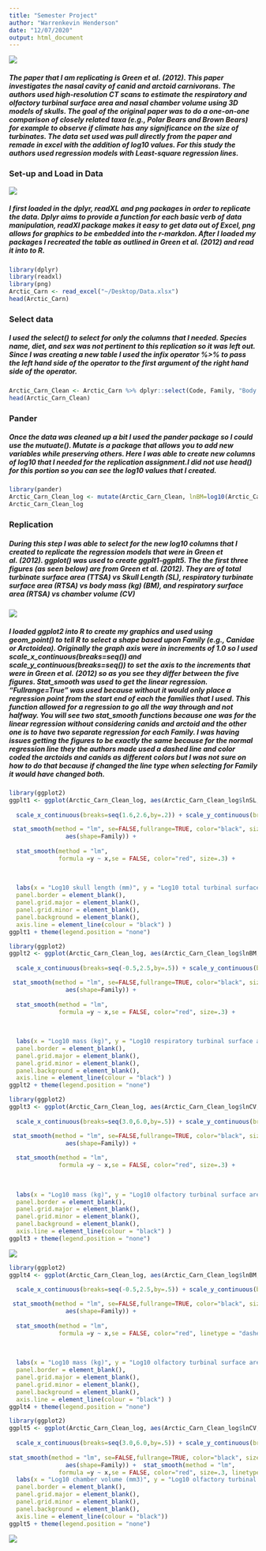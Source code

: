 ```yaml
---
title: "Semester Project"
author: "Warrenkevin Henderson"
date: "12/07/2020"
output: html_document
---
```


![](https://raw.githubusercontent.com/Warrenkevin/Semester_Project/main/PB1.gif)

##### The paper that I am replicating is Green et al. (2012). This paper investigates the nasal cavity of canid and arctoid carnivorans. The authors used high-resolution CT scans to estimate the respiratory and olfactory turbinal surface area and nasal chamber volume using 3D models of skulls. The goal of the original paper was to do a one-on-one comparison of closely related taxa (e.g., Polar Bears and Brown Bears) for example to observe if climate has any significance on the size of turbinates. The data set used was pull directly from the paper and remade in excel with the addition of log10 values. For this study the authors used regression models with Least-square regression lines.

### Set-up and Load in Data

![](https://raw.githubusercontent.com/Warrenkevin/Semester_Project/main/setup.gif)

##### I first loaded in the dplyr, readXL and png packages in order to replicate the data. Dplyr aims to provide a function for each basic verb of data manipulation, readXl package makes it easy to get data out of Excel, png allows for graphics to be embedded into the r-markdon. After I loaded my packages I recreated the table as outlined in Green et al. (2012) and read it into to R. 
```r
library(dplyr)
library(readxl)
library(png)
Arctic_Carn <- read_excel("~/Desktop/Data.xlsx")
head(Arctic_Carn)
```
### Select data
##### I used the select() to select for only the columns that I needed. Species name, diet, and sex was not pertinent to this replication so it was left out. Since I was creating a new table I used the infix operator %>% to pass the left hand side of the operator to the first argument of the right hand side of the operator.
```r
Arctic_Carn_Clean <- Arctic_Carn %>% dplyr::select(Code, Family, "Body mass (kg)", "Skull length (mm)", "Chamber volume (mm3)", "TTSA (mm2)", "RTSA (mm2)", "OTSA (mm2)", "OTSA/RTSA" )
head(Arctic_Carn_Clean)
```
### Pander
##### Once the data was cleaned up a bit I used the pander package so I could use the mutuate(). Mutate is a package that allows you to add new variables while preserving others. Here I was able to create new columns of log10 that I needed for the replication assignment.I did not use head() for this portion so you can see the log10 values that I created. 

```r
library(pander)
Arctic_Carn_Clean_log <- mutate(Arctic_Carn_Clean, lnBM=log10(Arctic_Carn_Clean$`Body mass (kg)`), lnSL=log10(Arctic_Carn_Clean$`Skull length (mm)`), lnCV=log10(Arctic_Carn_Clean$`Chamber volume (mm3)`), lnTTSA=log10(Arctic_Carn_Clean$`TTSA (mm2)`), lnRTSA=log10(Arctic_Carn_Clean$`RTSA (mm2)`), lnOTSA=log10(Arctic_Carn_Clean$`OTSA (mm2)`), lnOTSARTSA=log10(Arctic_Carn_Clean$`OTSA/RTSA`))
Arctic_Carn_Clean_log
```
### Replication
##### During this step I was able to select for the new log10 columns that I created to replicate the regression  models that were in Green et al. (2012). ggplot() was used to create ggplt1-ggplt5. The the first three figures (as seen below) are from Green et al. (2012). They are of total turbinate surface area (TTSA) vs Skull Length (SL), respiratory turbinate surface area (RTSA) vs body mass (kg) (BM), and respiratory surface area (RTSA) vs chamber volume (CV)

![](https://raw.githubusercontent.com/Warrenkevin/Semester_Project/main/Screen%20Shot%202021-12-08%20at%209.50.48%20PM.png) 

##### I loaded ggplot2 into R to create my graphics and used using geom_point() to tell R to select a shape based upon Family (e.g., Canidae or Arctoidea). Originally the graph axis were in increments of 1.0 so I used scale_x_continuous(breaks=seq()) and scale_y_continuous(breaks=seq()) to set the axis to the increments that were in Green et al. (2012) so as you see they differ between the five figures. Stat_smooth was used to get the linear regression. "Fullrange=True" was used because without it would only place a regression point from the start end of each the families that I used. This function allowed for a regression to go all the way through and not halfway. You will see two stat_smooth functions because one was for the linear regression without considering canids and arctoid and the other one is to have two separate regression for each Family. I was having issues getting the figures to be exactly the same because for the normal regression line they the authors made used a dashed line and color coded the arctoids and canids as different colors but I was not sure on how to do that because if changed the line type when selecting for Family it would have changed both. 

```r
library(ggplot2)
ggplt1 <- ggplot(Arctic_Carn_Clean_log, aes(Arctic_Carn_Clean_log$lnSL, Arctic_Carn_Clean_log$lnTTSA)) + geom_point(aes(shape=Family)) +
  
  scale_x_continuous(breaks=seq(1.6,2.6,by=.2)) + scale_y_continuous(breaks=seq(3.5,5.5,by=.5)) +

 stat_smooth(method = "lm", se=FALSE,fullrange=TRUE, color="black", size=.3,
				aes(shape=Family)) + 
  
  stat_smooth(method = "lm", 
              formula =y ~ x,se = FALSE, color="red", size=.3) +
  
  
  
  labs(x = "Log10 skull length (mm)", y = "Log10 total turbinal surface area (mm2)") + geom_text(aes(label=Code), size=2, data=Arctic_Carn_Clean_log) + theme(
  panel.border = element_blank(),  
  panel.grid.major = element_blank(),
  panel.grid.minor = element_blank(),
  panel.background = element_blank(),
  axis.line = element_line(colour = "black") )
ggplt1 + theme(legend.position = "none")
```
```r
library(ggplot2)
ggplt2 <- ggplot(Arctic_Carn_Clean_log, aes(Arctic_Carn_Clean_log$lnBM, Arctic_Carn_Clean_log$lnRTSA)) + geom_point(aes(shape=Family)) +
  
  scale_x_continuous(breaks=seq(-0.5,2.5,by=.5)) + scale_y_continuous(breaks=seq(2.5,5.0,by=.5)) +

 stat_smooth(method = "lm", se=FALSE,fullrange=TRUE, color="black", size=.3,
				aes(shape=Family)) + 
  
  stat_smooth(method = "lm", 
              formula =y ~ x,se = FALSE, color="red", size=.3) +
  
  
  
  labs(x = "Log10 mass (kg)", y = "Log10 respiratory turbinal surface area (mm2)") + geom_text(aes(label=Code), size=2, data=Arctic_Carn_Clean_log) + theme(
  panel.border = element_blank(),  
  panel.grid.major = element_blank(),
  panel.grid.minor = element_blank(),
  panel.background = element_blank(),
  axis.line = element_line(colour = "black") )
ggplt2 + theme(legend.position = "none")
```
```r
library(ggplot2)
ggplt3 <- ggplot(Arctic_Carn_Clean_log, aes(Arctic_Carn_Clean_log$lnCV, Arctic_Carn_Clean_log$lnRTSA)) + geom_point(aes(shape=Family)) +
  
  scale_x_continuous(breaks=seq(3.0,6.0,by=.5)) + scale_y_continuous(breaks=seq(2.5,5.0,by=.5)) +

 stat_smooth(method = "lm", se=FALSE,fullrange=TRUE, color="black", size=.3,
				aes(shape=Family)) + 
  
  stat_smooth(method = "lm", 
              formula =y ~ x,se = FALSE, color="red", size=.3) +
  
  
  
  labs(x = "Log10 mass (kg)", y = "Log10 olfactory turbinal surface area (mm2)") + geom_text(aes(label=Code), size=2, data=Arctic_Carn_Clean_log) + theme(
  panel.border = element_blank(),  
  panel.grid.major = element_blank(),
  panel.grid.minor = element_blank(),
  panel.background = element_blank(),
  axis.line = element_line(colour = "black") )
ggplt3 + theme(legend.position = "none")
```

![](https://raw.githubusercontent.com/Warrenkevin/Semester_Project/main/Screen%20Shot%202021-12-08%20at%209.50.39%20PM.png)
```r
library(ggplot2)
ggplt4 <- ggplot(Arctic_Carn_Clean_log, aes(Arctic_Carn_Clean_log$lnBM, Arctic_Carn_Clean_log$lnOTSA)) + geom_point(aes(shape=Family)) +
  
  scale_x_continuous(breaks=seq(-0.5,2.5,by=.5)) + scale_y_continuous(breaks=seq(3.5,5.5,by=.5)) +

 stat_smooth(method = "lm", se=FALSE,fullrange=TRUE, color="black", size=.3,
				aes(shape=Family)) + 
  
  stat_smooth(method = "lm", 
              formula =y ~ x,se = FALSE, color="red", linetype = "dashed", size=.3) +
  
  
  
  labs(x = "Log10 mass (kg)", y = "Log10 olfactory turbinal surface area (mm2)") + geom_text(aes(label=Code), size=2, data=Arctic_Carn_Clean_log) + theme(
  panel.border = element_blank(),  
  panel.grid.major = element_blank(),
  panel.grid.minor = element_blank(),
  panel.background = element_blank(),
  axis.line = element_line(colour = "black") )
ggplt4 + theme(legend.position = "none") 
```

```r
library(ggplot2)
ggplt5 <- ggplot(Arctic_Carn_Clean_log, aes(Arctic_Carn_Clean_log$lnCV, (Arctic_Carn_Clean_log$lnOTSA))) + geom_point(aes(shape=Family)) +
  
  scale_x_continuous(breaks=seq(3.0,6.0,by=.5)) + scale_y_continuous(breaks=seq(3.5,5.5,by=.5)) +
  
stat_smooth(method = "lm", se=FALSE,fullrange=TRUE, color="black", size=.3, 
				aes(shape=Family)) +  stat_smooth(method = "lm", 
              formula =y ~ x,se = FALSE, color="red", size=.3, linetype = "dashed") +
  labs(x = "Log10 chamber volume (mm3)", y = "Log10 olfactory turbinal surface area (mm2)")  + geom_text(aes(label=Code), size=2, data=Arctic_Carn_Clean_log) + theme(
  panel.border = element_blank(),  
  panel.grid.major = element_blank(),
  panel.grid.minor = element_blank(),
  panel.background = element_blank(),
  axis.line = element_line(colour = "black"))
ggplt5 + theme(legend.position = "none")


```
![](https://raw.githubusercontent.com/Warrenkevin/Semester_Project/main/PB2.gif)